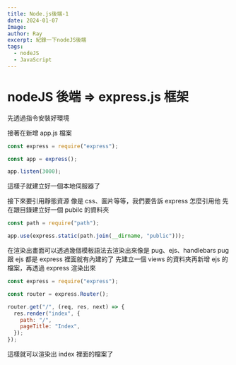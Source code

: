 ```yaml
---
title: Node.js後端-1
date: 2024-01-07
Image:
author: Ray
excerpt: 紀錄一下nodeJS後端
tags:
  - nodeJS
  - JavaScript
---
```



# nodeJS 後端 => express.js 框架

先透過指令安裝好環境

<CustomSnippet text="npm install express --save" />

接著在新增 app.js 檔案

```javascript:index.js
const express = require("express");

const app = express();

app.listen(3000);
```

這樣子就建立好一個本地伺服器了

接下來要引用靜態資源 像是 css、圖片等等，我們要告訴 express 怎麼引用他
先在跟目錄建立好一個 pubilc 的資料夾

```javascript:index.js
const path = require("path");

app.use(express.static(path.join(__dirname, "public")));
```

在渲染出畫面可以透過幾個模板語法去渲染出來像是 pug、ejs、handlebars
pug 跟 ejs 都是 express 裡面就有內建的了
先建立一個 views 的資料夾再新增 ejs 的檔案，再透過 express 渲染出來

```javascript:index.js
const express = require("express");

const router = express.Router();

router.get("/", (req, res, next) => {
  res.render("index", {
    path: "/",
    pageTitle: "Index",
  });
});
```

這樣就可以渲染出 index 裡面的檔案了
